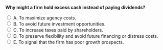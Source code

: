 ::: {.question-block}

<form onsubmit="event.preventDefault(); checkAnswer('module10_mcq_q48')" data-correct-answer="D">
<strong style="display: block;">Why might a firm hold excess cash instead of paying dividends?</strong>

<label><input type="radio" name="module10_mcq_q48" value="A"> A. To maximize agency costs.</label><br>
<label><input type="radio" name="module10_mcq_q48" value="B"> B. To avoid future investment opportunities.</label><br>
<label><input type="radio" name="module10_mcq_q48" value="C"> C. To increase taxes paid by shareholders.</label><br>
<label><input type="radio" name="module10_mcq_q48" value="D"> D. To preserve flexibility and avoid future financing or distress costs.</label><br>
<label><input type="radio" name="module10_mcq_q48" value="E"> E. To signal that the firm has poor growth prospects.</label><br>
</form>

<div id="feedback-module10_mcq_q48" class="feedback" data-status="" style="display:none;">
✅ D is correct. Firms may retain cash to finance future projects internally, reducing reliance on external capital markets and potential financial distress.
</div>

:::
